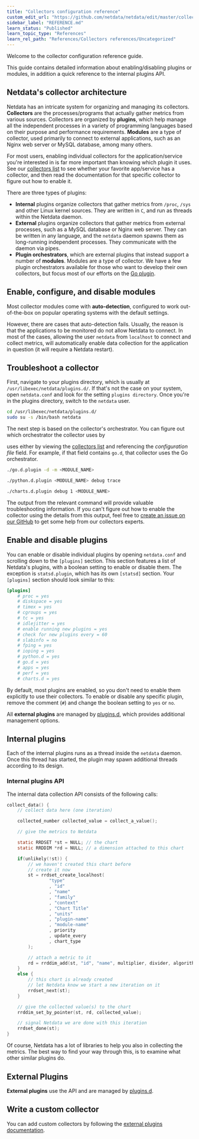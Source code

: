 ```yaml
---
title: "Collectors configuration reference"
custom_edit_url: "https://github.com/netdata/netdata/edit/master/collectors/REFERENCE.md"
sidebar_label: "REFERENCE.md"
learn_status: "Published"
learn_topic_type: "References"
learn_rel_path: "References/Collectors references/Uncategorized"
---
```



Welcome to the collector configuration reference guide.

This guide contains detailed information about enabling/disabling plugins or modules, in addition a quick reference to
the internal plugins API.

## Netdata's collector architecture

Netdata has an intricate system for organizing and managing its collectors. **Collectors** are the processes/programs
that actually gather metrics from various sources. Collectors are organized by **plugins**, which help manage all the
independent processes in a variety of programming languages based on their purpose and performance requirements.
**Modules** are a type of collector, used primarily to connect to external applications, such as an Nginx web server or
MySQL database, among many others.

For most users, enabling individual collectors for the application/service you're interested in is far more important
than knowing which plugin it uses. See our [collectors list](/collectors/COLLECTORS.md) to see whether your favorite app/service has
a collector, and then read the documentation for that specific collector to figure out how to enable it.

There are three types of plugins:

-   **Internal** plugins organize collectors that gather metrics from `/proc`, `/sys` and other Linux kernel sources.
    They are written in `C`, and run as threads within the Netdata daemon.
-   **External** plugins organize collectors that gather metrics from external processes, such as a MySQL database or
    Nginx web server. They can be written in any language, and the `netdata` daemon spawns them as long-running
    independent processes. They communicate with the daemon via pipes.
-   **Plugin orchestrators**, which are external plugins that instead support a number of **modules**. Modules are a
    type of collector. We have a few plugin orchestrators available for those who want to develop their own collectors,
    but focus most of our efforts on the [Go plugin](https://learn.netdata.cloud/docs/agent/collectors/go.d.plugin/).

## Enable, configure, and disable modules

Most collector modules come with **auto-detection**, configured to work out-of-the-box on popular operating systems with
the default settings.

However, there are cases that auto-detection fails. Usually, the reason is that the applications to be monitored do not
allow Netdata to connect. In most of the cases, allowing the user `netdata` from `localhost` to connect and collect
metrics, will automatically enable data collection for the application in question (it will require a Netdata restart).


## Troubleshoot a collector

First, navigate to your plugins directory, which is usually at `/usr/libexec/netdata/plugins.d/`. If that's not the case
on your system, open `netdata.conf` and look for the setting `plugins directory`. Once you're in the plugins directory,
switch to the `netdata` user.

```bash
cd /usr/libexec/netdata/plugins.d/
sudo su -s /bin/bash netdata
```

The next step is based on the collector's orchestrator. You can figure out which orchestrator the collector uses by 

uses either
by viewing the [collectors list](COLLECTORS.md) and referencing the _configuration file_ field. For example, if that
field contains `go.d`, that collector uses the Go orchestrator.

```bash
./go.d.plugin -d -m <MODULE_NAME>

./python.d.plugin <MODULE_NAME> debug trace

./charts.d.plugin debug 1 <MODULE_NAME>
```

The output from the relevant command will provide valuable troubleshooting information. If you can't figure out how to
enable the collector using the details from this output, feel free to [create an issue on our
GitHub](https://github.com/netdata/netdata/issues/new?assignees=&labels=bug%2Cneeds+triage&template=BUG_REPORT.yml) to get some
help from our collectors experts.

## Enable and disable plugins

You can enable or disable individual plugins by opening `netdata.conf` and scrolling down to the `[plugins]` section.
This section features a list of Netdata's plugins, with a boolean setting to enable or disable them. The exception is
`statsd.plugin`, which has its own `[statsd]` section. Your `[plugins]` section should look similar to this:

```conf
[plugins]
	# proc = yes
	# diskspace = yes
	# timex = yes
	# cgroups = yes
	# tc = yes
	# idlejitter = yes
	# enable running new plugins = yes
	# check for new plugins every = 60
	# slabinfo = no
	# fping = yes
	# ioping = yes
	# python.d = yes
	# go.d = yes
	# apps = yes
	# perf = yes
	# charts.d = yes
```

By default, most plugins are enabled, so you don't need to enable them explicitly to use their collectors. To enable or
disable any specific plugin, remove the comment (`#`) and change the boolean setting to `yes` or `no`.

All **external plugins** are managed by [plugins.d](plugins.d/README.md), which provides additional management options.

## Internal plugins

Each of the internal plugins runs as a thread inside the `netdata` daemon. Once this thread has started, the plugin may
spawn additional threads according to its design.

### Internal plugins API

The internal data collection API consists of the following calls:

```c
collect_data() {
    // collect data here (one iteration)

    collected_number collected_value = collect_a_value();

    // give the metrics to Netdata

    static RRDSET *st = NULL; // the chart
    static RRDDIM *rd = NULL; // a dimension attached to this chart

    if(unlikely(!st)) {
        // we haven't created this chart before
        // create it now
        st = rrdset_create_localhost(
                "type"
                , "id"
                , "name"
                , "family"
                , "context"
                , "Chart Title"
                , "units"
                , "plugin-name"
                , "module-name"
                , priority
                , update_every
                , chart_type
        );

        // attach a metric to it
        rd = rrddim_add(st, "id", "name", multiplier, divider, algorithm);
    }
    else {
        // this chart is already created
        // let Netdata know we start a new iteration on it
        rrdset_next(st);
    }

    // give the collected value(s) to the chart
    rrddim_set_by_pointer(st, rd, collected_value);

    // signal Netdata we are done with this iteration
    rrdset_done(st);
}
```

Of course, Netdata has a lot of libraries to help you also in collecting the metrics. The best way to find your way
through this, is to examine what other similar plugins do.

## External Plugins

**External plugins** use the API and are managed by [plugins.d](plugins.d/README.md).

## Write a custom collector

You can add custom collectors by following the [external plugins documentation](/collectors/plugins.d/README.md).

